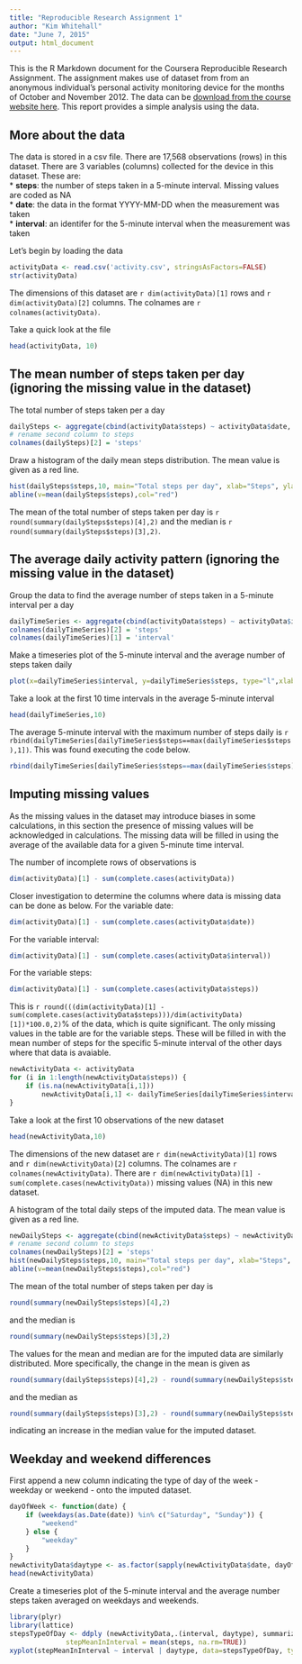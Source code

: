 ```yaml
---
title: "Reproducible Research Assignment 1"
author: "Kim Whitehall"
date: "June 7, 2015"
output: html_document
---
```


This is the R Markdown document for the Coursera Reproducible Research Assignment. The assignment makes use of dataset from from an anonymous individual's personal activity monitoring device for the months of October and November 2012. The data can be [download from the course website here](https://d396qusza40orc.cloudfront.net/repdata%2Fdata%2Factivity.zip).
This report provides a simple analysis using the data. 

## More about the data
The data is stored in a csv file. 
There are 17,568 observations (rows) in this dataset.
There are 3 variables (columns) collected for the device in this dataset. These are:  
* **steps**: the number of steps taken in a 5-minute interval. Missing values are coded as NA  
* **date**: the data in the format YYYY-MM-DD when the measurement was taken  
* **interval**: an identifer for the 5-minute interval when the measurement was taken  

Let's begin by loading the data
```r
activityData <- read.csv('activity.csv', stringsAsFactors=FALSE)
str(activityData)
```

The dimensions of this dataset are `r dim(activityData)[1]` rows and `r dim(activityData)[2]` columns. The colnames are `r colnames(activityData)`.

Take a quick look at the file
```r
head(activityData, 10)
```

## The mean number of steps taken per day (ignoring the missing value in the dataset)
The total number of steps taken per a day 
```r
dailySteps <- aggregate(cbind(activityData$steps) ~ activityData$date, activityData, sum)
# rename second column to steps 
colnames(dailySteps)[2] = 'steps'
```
Draw a histogram of the daily mean steps distribution. The mean value is given as a red line. 
```r
hist(dailySteps$steps,10, main="Total steps per day", xlab="Steps", ylab="Frequency", ylim=c(0,25), col="blue")
abline(v=mean(dailySteps$steps),col="red")
```

The mean of the total number of steps taken per day is `r round(summary(dailySteps$steps)[4],2)` and the median is `r round(summary(dailySteps$steps)[3],2)`.

## The average daily activity pattern (ignoring the missing value in the dataset)
Group the data to find the average number of steps taken in a 5-minute interval per a day
```r
dailyTimeSeries <- aggregate(cbind(activityData$steps) ~ activityData$interval, activityData, mean)
colnames(dailyTimeSeries)[2] = 'steps'
colnames(dailyTimeSeries)[1] = 'interval'
```
Make a timeseries plot of the 5-minute interval and the average number of steps taken daily
```r
plot(x=dailyTimeSeries$interval, y=dailyTimeSeries$steps, type="l",xlab="5-minute interval", ylab="average num of steps", main="Time series of daily 5-minute intervals and average number of steps", col="red")
```

Take a look at the first 10 time intervals in the average 5-minute interval
```r
head(dailyTimeSeries,10)
```
The average 5-minute interval with the maximum number of steps daily is `r rbind(dailyTimeSeries[dailyTimeSeries$steps==max(dailyTimeSeries$steps),1])`. This was found executing the code below.
```r
rbind(dailyTimeSeries[dailyTimeSeries$steps==max(dailyTimeSeries$steps),1])
```

## Imputing missing values
As the missing values in the dataset may introduce biases in some calculations, in this section the presence of missing values will be acknowledged in calculations. The missing data will be filled in using the average of the available data for a given 5-minute time interval.

The number of incomplete rows of observations is 
```r
dim(activityData)[1] - sum(complete.cases(activityData))
```

Closer investigation to determine the columns where data is missing data can be done as below. 
For the variable date:
```r
dim(activityData)[1] - sum(complete.cases(activityData$date))
```

For the variable interval:
```r
dim(activityData)[1] - sum(complete.cases(activityData$interval))
```

For the variable steps:
```r
dim(activityData)[1] - sum(complete.cases(activityData$steps))
```
This is `r round(((dim(activityData)[1] - sum(complete.cases(activityData$steps)))/dim(activityData)[1])*100.0,2)`% of the data, which is quite significant. The only missing values in the table are for the variable steps. These will be filled in with the mean number of steps for the specific 5-minute interval of the other days where that data is avaiable.

```r
newActivityData <- activityData
for (i in 1:length(newActivityData$steps)) {
    if (is.na(newActivityData[i,1]))
        newActivityData[i,1] <- dailyTimeSeries[dailyTimeSeries$interval==newActivityData[i,3],2];
}
```
Take a look at the first 10 observations of the new dataset
```r
head(newActivityData,10)
```
The dimensions of the new dataset are `r dim(newActivityData)[1]` rows and `r dim(newActivityData)[2]` columns. The colnames are `r colnames(newActivityData)`. There are `r dim(newActivityData)[1] - sum(complete.cases(newActivityData))` missing values (NA) in this new dataset. 

A histogram of the total daily steps of the imputed data. The mean value is given as a red line. 
```r
newDailySteps <- aggregate(cbind(newActivityData$steps) ~ newActivityData$date, newActivityData, sum)
# rename second column to steps 
colnames(newDailySteps)[2] = 'steps'
hist(newDailySteps$steps,10, main="Total steps per day", xlab="Steps", ylab="Frequency", ylim=c(0,25), col="blue")
abline(v=mean(newDailySteps$steps),col="red")
```
The mean of the total number of steps taken per day is 
```r
round(summary(newDailySteps$steps)[4],2)
``` 
and the median is 
```r
round(summary(newDailySteps$steps)[3],2)
```
The values for the mean and median are for the imputed data are similarly distributed. More specifically, the change in the mean is given as
```r
round(summary(dailySteps$steps)[4],2) - round(summary(newDailySteps$steps)[4],2)
```
and the median as
```r
round(summary(dailySteps$steps)[3],2) - round(summary(newDailySteps$steps)[3],2)
```
indicating an increase in the median value for the imputed dataset. 

## Weekday and weekend differences
First append a new column indicating the type of day of the week - weekday or weekend - onto the imputed dataset. 

```r
dayOfWeek <- function(date) {
    if (weekdays(as.Date(date)) %in% c("Saturday", "Sunday")) {
        "weekend"
    } else {
        "weekday"
    }
}
newActivityData$daytype <- as.factor(sapply(newActivityData$date, dayOfWeek))
head(newActivityData)
```
Create a timeseries plot of the 5-minute interval and the average number steps taken averaged on weekdays and weekends.
```r
library(plyr)
library(lattice)
stepsTypeOfDay <- ddply (newActivityData,.(interval, daytype), summarize, 
              stepMeanInInterval = mean(steps, na.rm=TRUE))
xyplot(stepMeanInInterval ~ interval | daytype, data=stepsTypeOfDay, type='l', layout=c(1,2))
```